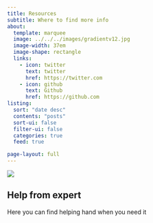 ```yaml
---
title: Resources
subtitle: Where to find more info
about:
  template: marquee
  image: ../../../images/gradientv12.jpg 
  image-width: 37em
  image-shape: rectangle
  links:
    - icon: twitter
      text: twitter
      href: https://twitter.com
    - icon: github
      text: Github
      href: https://github.com
listing:
  sort: "date desc"
  contents: "posts"
  sort-ui: false
  filter-ui: false
  categories: true
  feed: true

page-layout: full
---
```


![](/images/lotus3.jpg)


## Help from expert

Here you can find helping hand when you need it